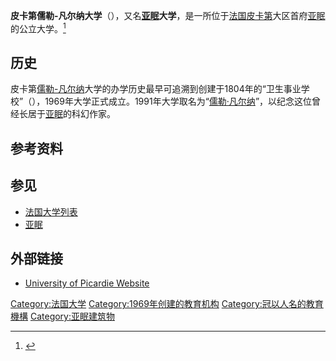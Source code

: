 {{Infobox_University
|name = 皮卡第儒勒-凡尔纳大学
|native_name = Université de Picardie Jules Verne
|latin_name = 
|image             = Logoupjv-bleu.png
|motto =
|established = 1969年（亚眠大学）<br />1970年（皮卡第大学）<br />1991年（皮卡第儒勒-凡尔纳大学）
|type = 公立大学
|endowment = 
|staff =
|faculty = 
|president =  
|provost =
|principal = 
|rector =
|chancellor = 
|vice_chancellor = 
|dean = 
|head_label = 
|head = 
|students = 21,000
|undergrad =
|postgrad =
|doctoral =
|city = [[亚眠|亚眠]]
|state = [[皮卡第|皮卡第]]
|country = [[法国|法国]]
|campus =
|free_label = 
|free = 
|colors = 
|colours = 
|mascot = 
|nickname =
|affiliations =
|website = [http://www.u-picardie.fr/jsp/fiche_pagelibre_accueil.jsp?CODE=95546447&LANGUE=1 http://www.u-picardie.fr/]
}}

'''皮卡第儒勒-凡尔纳大学'''（{{lang-fr|Université de Picardie Jules Verne}}），又名'''[[亚眠|亚眠]]大学'''，是一所位于[[法国|法国]][[皮卡第|皮卡第]]大区首府[[亚眠|亚眠]]的公立大学。<ref>{{cite web|url=http://www.u-picardie.fr/jsp/fiche_pagelibre.jsp?STNAV=&RUBNAV=&CODE=01540979&LANGUE=1|title=Past to present|accessdate=2014-03-23|archive-date=2014-03-23|archive-url=https://web.archive.org/web/20140323194305/http://www.u-picardie.fr/jsp/fiche_pagelibre.jsp?STNAV=&RUBNAV=&CODE=01540979&LANGUE=1|dead-url=yes}}</ref>

==历史==
皮卡第[[儒勒·凡尔纳|儒勒-凡尔纳]]大学的办学历史最早可追溯到创建于1804年的“卫生事业学校”（{{lang-fr|École de santé}}），1969年大学正式成立。1991年大学取名为“[[儒勒·凡尔纳|儒勒·凡尔纳]]”，以纪念这位曾经长居于[[亚眠|亚眠]]的科幻作家。

==参考资料==
<references/>

==参见==
* [[法国大学列表|法国大学列表]]
* [[亚眠|亚眠]]

==外部链接==
*[http://www.u-picardie.fr/ University of Picardie Website] {{Wayback|url=http://www.u-picardie.fr/ |date=20140225004905 }} {{fr icon}} {{en icon}}

{{法国公立科学、文化和专业机构}}

{{coord|49.87680|2.2646|format=dms|display=title|type:landmark}}
[[Category:法国大学|Category:法国大学]]
[[Category:1969年创建的教育机构|Category:1969年创建的教育机构]]
[[Category:冠以人名的教育機構|Category:冠以人名的教育機構]]
[[Category:亚眠建筑物|Category:亚眠建筑物]]